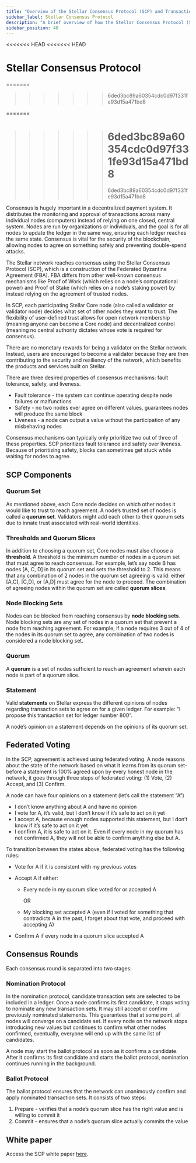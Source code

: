 ```yaml
---
title: "Overview of the Stellar Consensus Protocol (SCP) and Transaction Validation"
sidebar_label: Stellar Consensus Protocol
description: "A brief overview of how the Stellar Consensus Protocol (SCP), a proof of agreement protocol, enables consensus and validates transactions on the network."
sidebar_position: 40
---
```



<YouTube ID="aU08km2xrz0" />
<<<<<<< HEAD
<<<<<<< HEAD

# Stellar Consensus Protocol

=======

> > > > > > > 6ded3bc89a60354cdc0d97f331fe93d15a471bd8

=======

> > > > > > > # 6ded3bc89a60354cdc0d97f331fe93d15a471bd8
> > > > > > >
> > > > > > > 6ded3bc89a60354cdc0d97f331fe93d15a471bd8

Consensus is hugely important in a decentralized payment system. It distributes the monitoring and approval of transactions across many individual nodes (computers) instead of relying on one closed, central system. Nodes are run by organizations or individuals, and the goal is for all nodes to update the ledger in the same way, ensuring each ledger reaches the same state. Consensus is vital for the security of the blockchain, allowing nodes to agree on something safely and preventing double-spend attacks.

The Stellar network reaches consensus using the Stellar Consensus Protocol (SCP), which is a construction of the Federated Byzantine Agreement (FBA). FBA differs from other well-known consensus mechanisms like Proof of Work (which relies on a node’s computational power) and Proof of Stake (which relies on a node’s staking power) by instead relying on the agreement of trusted nodes.

In SCP, each participating Stellar Core node (also called a validator or validator node) decides what set of other nodes they want to trust. The flexibility of user-defined trust allows for open network membership (meaning anyone can become a Core node) and decentralized control (meaning no central authority dictates whose vote is required for consensus).

There are no monetary rewards for being a validator on the Stellar network. Instead, users are encouraged to become a validator because they are then contributing to the security and resiliency of the network, which benefits the products and services built on Stellar.

There are three desired properties of consensus mechanisms: fault tolerance, safety, and liveness.

- Fault tolerance - the system can continue operating despite node failures or malfunctions
- Safety - no two nodes ever agree on different values, guarantees nodes will produce the same block
- Liveness - a node can output a value without the participation of any misbehaving nodes

Consensus mechanisms can typically only prioritize two out of three of these properties. SCP prioritizes fault tolerance and safety over liveness. Because of prioritizing safety, blocks can sometimes get stuck while waiting for nodes to agree.

## SCP Components

### Quorum Set

As mentioned above, each Core node decides on which other nodes it would like to trust to reach agreement. A node’s trusted set of nodes is called a **quorum set**. Validators might add each other to their quorum sets due to innate trust associated with real-world identities.

### Thresholds and Quorum Slices

In addition to choosing a quorum set, Core nodes must also choose a **threshold**. A threshold is the minimum number of nodes in a quorum set that must agree to reach consensus. For example, let’s say node B has nodes [A, C, D] in its quorum set and sets the threshold to 2. This means that any combination of 2 nodes in the quorum set agreeing is valid: either [A,C], [C,D], or [A,D] must agree for the node to proceed. The combination of agreeing nodes within the quorum set are called **quorum slices**.

### Node Blocking Sets

Nodes can be blocked from reaching consensus by **node blocking sets**. Node blocking sets are any set of nodes in a quorum set that prevent a node from reaching agreement. For example, if a node requires 3 out of 4 of the nodes in its quorum set to agree, any combination of two nodes is considered a node blocking set.

### Quorum

A **quorum** is a set of nodes sufficient to reach an agreement wherein each node is part of a quorum slice.

### Statement

Valid **statements** on Stellar express the different opinions of nodes regarding transaction sets to agree on for a given ledger. For example: “I propose this transaction set for ledger number 800”.

A node’s opinion on a statement depends on the opinions of its quorum set.

## Federated Voting

In the SCP, agreement is achieved using federated voting. A node reasons about the state of the network based on what it learns from its quorum set- before a statement is 100% agreed upon by every honest node in the network, it goes through three steps of federated voting: (1) Vote, (2) Accept, and (3) Confirm.

A node can have four opinions on a statement (let’s call the statement “A”)

- I don’t know anything about A and have no opinion
- I vote for A, it’s valid, but I don’t know if it’s safe to act on it yet
- I accept A, because enough nodes supported this statement, but I don’t know if it’s safe to act on it yet
- I confirm A, it is safe to act on it. Even if every node in my quorum has not confirmed A, they will not be able to confirm anything else but A.

To transition between the states above, federated voting has the following rules:

- Vote for A if it is consistent with my previous votes
- Accept A if either:
  - Every node in my quorum slice voted for or accepted A

    OR

  - My blocking set accepted A (even if I voted for something that contradicts A in the past, I forget about that vote, and proceed with accepting A)

- Confirm A if every node in a quorum slice accepted A

## Consensus Rounds

Each consensus round is separated into two stages:

### Nomination Protocol

In the nomination protocol, candidate transaction sets are selected to be included in a ledger. Once a node confirms its first candidate, it stops voting to nominate any new transaction sets. It may still accept or confirm previously nominated statements. This guarantees that at some point, all nodes will converge on a candidate set. If every node on the network stops introducing new values but continues to confirm what other nodes confirmed, eventually, everyone will end up with the same list of candidates.

A node may start the ballot protocol as soon as it confirms a candidate. After it confirms its first candidate and starts the ballot protocol, nomination continues running in the background.

### Ballot Protocol

The ballot protocol ensures that the network can unanimously confirm and apply nominated transaction sets. It consists of two steps:

1. Prepare - verifies that a node’s quorum slice has the right value and is willing to commit it
2. Commit - ensures that a node’s quorum slice actually commits the value

## White paper

Access the SCP white paper [here](https://stellar.org/learn/stellar-consensus-protocol).
